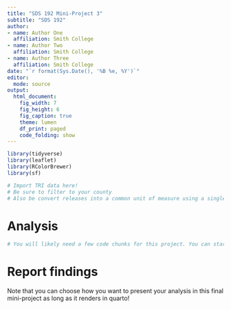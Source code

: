 ```yaml
---
title: "SDS 192 Mini-Project 3"
subtitle: "SDS 192"
author: 
- name: Author One
  affiliation: Smith College
- name: Author Two
  affiliation: Smith College
- name: Author Three
  affiliation: Smith College
date: "`r format(Sys.Date(), '%B %e, %Y')`"
editor: 
  mode: source
output: 
  html_document:
    fig_width: 7
    fig_height: 6
    fig_caption: true
    theme: lumen
    df_print: paged
    code_folding: show
---
```


```r
library(tidyverse)
library(leaflet)
library(RColorBrewer)
library(sf)
```

```r
# Import TRI data here! 
# Be sure to filter to your county
# Also be convert releases into a common unit of measure using a single line of code
```

# Analysis

```r
# You will likely need a few code chunks for this project. You can start with this code chunk and then add as needed below. 
```

# Report findings

Note that you can choose how you want to present your analysis in this final mini-project as long as it renders in quarto!




